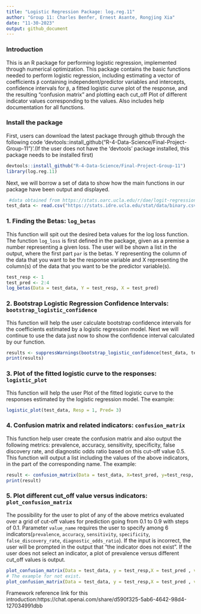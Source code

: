 ```yaml
---
title: "Logistic Regression Package: log.reg.11"
author: "Group 11: Charles Benfer, Ernest Asante, Rongjing Xia"
date: "11-30-2023"
output: github_document
---
```


### Introduction
This is an R package for performing logistic regression, implemented through numerical optimization. This package contains the basic functions needed to perform logistic regression, including estimating a vector of coefficients `β` containing independent/predictor variables and intercepts, confidence intervals for `β`, a fitted logistic curve plot of the response, and the resulting "confusion matrix" and plotting each cut_off Plot of different indicator values corresponding to the values. Also includes help documentation for all functions.

### Install the package

First, users can download the latest package through github through the following code 'devtools::install_github("R-4-Data-Science/Final-Project-Group-11")'.(If the user does not have the ‘devtools’ package installed, this package needs to be installed first)

```r
devtools::install_github("R-4-Data-Science/Final-Project-Group-11")
library(log.reg.11)
```
Next, we will borrow a set of data to show how the main functions in our package have been output and displayed.
```r
 #data obtained from https://stats.oarc.ucla.edu/r/dae/logit-regression/
test_data <- read.csv("https://stats.idre.ucla.edu/stat/data/binary.csv")

```

### 1. Finding the Betas: `log_betas`
This function will spit out the desired beta values for the log loss function.
The function `log_loss` is first defined in the package, given as a premise a number representing a given loss.
The user will be shown a list in the output, where the first part `par` is the betas.
Y representing the column of the data that you want to be the response variable and X representing the column(s) of the data that you want to be the predictor variable(s).
```r

test_resp <- 1
test_pred <- 2:4
log_betas(Data = test_data, Y = test_resp, X = test_pred)
```

### 2. Bootstrap Logistic Regression Confidence Intervals: `bootstrap_logistic_confidence`
This function will help the user calculate bootstrap confidence intervals for the coefficients estimated by a logistic regression model.
Next we will continue to use the data just now to show the confidence interval calculated by our function.
```r
results <- suppressWarnings(bootstrap_logistic_confidence(test_data, test_resp, test_pred))
print(results)

```

### 3. Plot of the fitted logistic curve to the responses: `logistic_plot`
This function will help the user Plot of the fitted logistic curve to the responses estimated by the logistic regression model.
The example:
```r

logistic_plot(test_data, Resp = 1, Pred= 3)

```

### 4. Confusion matrix and related indicators: `confusion_matrix`
This function help user create the confusion matrix and also output the following metrics: prevalence, accuracy, sensitivity, specificity, false discovery rate, and diagnostic odds ratio based on this cut-off value 0.5. 
This function will output a list including the values of the above indicators, in the part of the corresponding name.
The example:
```r
result <- confusion_matrix(Data = test_data, X=test_pred, y=test_resp, cut_off = 0.5)
print(result)

```

### 5. Plot different cut_off value versus indicators: `plot_confusion_matrix`
The possibility for the user to plot of any of the above metrics evaluated over a grid of cut-off values for prediction going from 0.1 to 0.9 with steps of 0.1.
Parameter `value_name` requires the user to specify among 6 indicators(`prevalence`, `accuracy`, `sensitivity`, `specificity`, `false_discovery_rate`, `diagnostic_odds_ratio`). If the input is incorrect, the user will be prompted in the output that "the indicator does not exist". If the user does not select an indicator, a plot of prevalence versus different cut_off values is output.
```r
plot_confusion_matrix(Data = test_data, y = test_resp,X = test_pred , value_name = 'false_discovery_rate')
# The example for not exist.
plot_confusion_matrix(Data = test_data, y = test_resp,X = test_pred , value_name = 'false_discovery')
```

Framework reference link for this introduction:https://chat.openai.com/share/d590f325-5ab6-4642-98d4-127034991dbb
